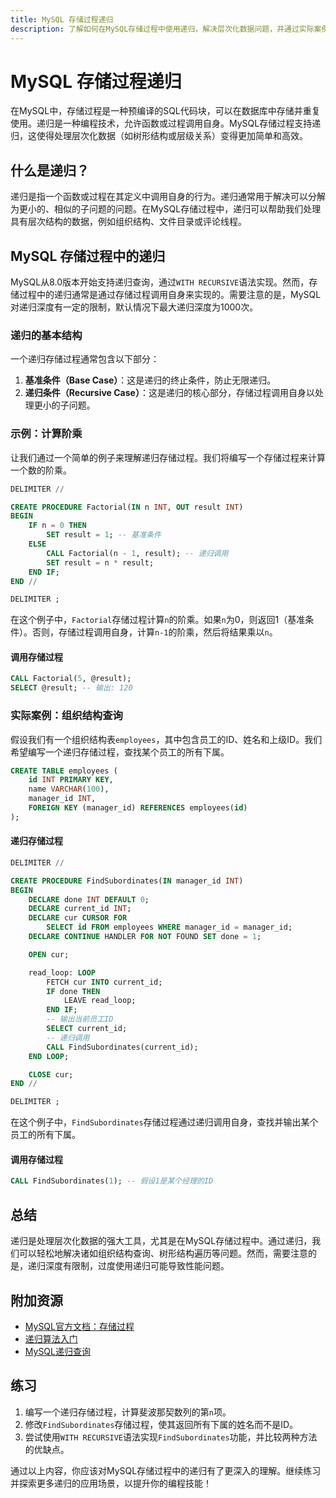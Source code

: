 ```yaml
---
title: MySQL 存储过程递归
description: 了解如何在MySQL存储过程中使用递归，解决层次化数据问题，并通过实际案例掌握其应用。
---
```


# MySQL 存储过程递归

在MySQL中，存储过程是一种预编译的SQL代码块，可以在数据库中存储并重复使用。递归是一种编程技术，允许函数或过程调用自身。MySQL存储过程支持递归，这使得处理层次化数据（如树形结构或层级关系）变得更加简单和高效。

## 什么是递归？

递归是指一个函数或过程在其定义中调用自身的行为。递归通常用于解决可以分解为更小的、相似的子问题的问题。在MySQL存储过程中，递归可以帮助我们处理具有层次结构的数据，例如组织结构、文件目录或评论线程。

## MySQL 存储过程中的递归

MySQL从8.0版本开始支持递归查询，通过`WITH RECURSIVE`语法实现。然而，存储过程中的递归通常是通过存储过程调用自身来实现的。需要注意的是，MySQL对递归深度有一定的限制，默认情况下最大递归深度为1000次。

### 递归的基本结构

一个递归存储过程通常包含以下部分：

1. **基准条件（Base Case）**：这是递归的终止条件，防止无限递归。
2. **递归条件（Recursive Case）**：这是递归的核心部分，存储过程调用自身以处理更小的子问题。

### 示例：计算阶乘

让我们通过一个简单的例子来理解递归存储过程。我们将编写一个存储过程来计算一个数的阶乘。

```sql
DELIMITER //

CREATE PROCEDURE Factorial(IN n INT, OUT result INT)
BEGIN
    IF n = 0 THEN
        SET result = 1; -- 基准条件
    ELSE
        CALL Factorial(n - 1, result); -- 递归调用
        SET result = n * result;
    END IF;
END //

DELIMITER ;
```

在这个例子中，`Factorial`存储过程计算`n`的阶乘。如果`n`为0，则返回1（基准条件）。否则，存储过程调用自身，计算`n-1`的阶乘，然后将结果乘以`n`。

#### 调用存储过程

```sql
CALL Factorial(5, @result);
SELECT @result; -- 输出: 120
```

### 实际案例：组织结构查询

假设我们有一个组织结构表`employees`，其中包含员工的ID、姓名和上级ID。我们希望编写一个递归存储过程，查找某个员工的所有下属。

```sql
CREATE TABLE employees (
    id INT PRIMARY KEY,
    name VARCHAR(100),
    manager_id INT,
    FOREIGN KEY (manager_id) REFERENCES employees(id)
);
```

#### 递归存储过程

```sql
DELIMITER //

CREATE PROCEDURE FindSubordinates(IN manager_id INT)
BEGIN
    DECLARE done INT DEFAULT 0;
    DECLARE current_id INT;
    DECLARE cur CURSOR FOR 
        SELECT id FROM employees WHERE manager_id = manager_id;
    DECLARE CONTINUE HANDLER FOR NOT FOUND SET done = 1;

    OPEN cur;

    read_loop: LOOP
        FETCH cur INTO current_id;
        IF done THEN
            LEAVE read_loop;
        END IF;
        -- 输出当前员工ID
        SELECT current_id;
        -- 递归调用
        CALL FindSubordinates(current_id);
    END LOOP;

    CLOSE cur;
END //

DELIMITER ;
```

在这个例子中，`FindSubordinates`存储过程通过递归调用自身，查找并输出某个员工的所有下属。

#### 调用存储过程

```sql
CALL FindSubordinates(1); -- 假设1是某个经理的ID
```

## 总结

递归是处理层次化数据的强大工具，尤其是在MySQL存储过程中。通过递归，我们可以轻松地解决诸如组织结构查询、树形结构遍历等问题。然而，需要注意的是，递归深度有限制，过度使用递归可能导致性能问题。

## 附加资源

- [MySQL官方文档：存储过程](https://dev.mysql.com/doc/refman/8.0/en/stored-programs-views.html)
- [递归算法入门](https://en.wikipedia.org/wiki/Recursion_(computer_science))
- [MySQL递归查询](https://dev.mysql.com/doc/refman/8.0/en/with.html)

## 练习

1. 编写一个递归存储过程，计算斐波那契数列的第`n`项。
2. 修改`FindSubordinates`存储过程，使其返回所有下属的姓名而不是ID。
3. 尝试使用`WITH RECURSIVE`语法实现`FindSubordinates`功能，并比较两种方法的优缺点。

通过以上内容，你应该对MySQL存储过程中的递归有了更深入的理解。继续练习并探索更多递归的应用场景，以提升你的编程技能！
